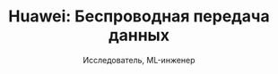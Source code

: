 ---
title: "Huawei: Беспроводная передача данных"
subtitle: "Исследователь, ML-инженер"
organization: "ИСП РАН и Университет Иннополис"
period: "2024 — Настоящее время"
type: "research"
description: "Проектирование и симуляция глубоких ИИ моделей для распределения устройств беспроводной на базовые станций с учетом временных и ресурсных ограничений для Huawei"
responsibilities:
  - "Разработка и внедрение моделей на PyTorch"
  - "Создание и расширение пайплайна обучения-тестирования"
  - "Проведение экспериментов"
stack:
  - "PyTorch"
  - "Numpy"
concepts:
  - "Transformers"
  - "GNNs"
  - "Deep Learning"
supervisor: "Александр Безносиков"
order: 10
---